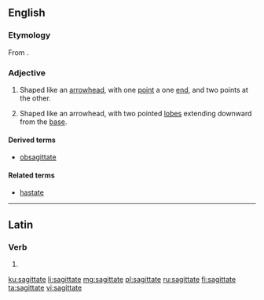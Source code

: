 ==English==

===Etymology===
From {{etyl|la|en}} {{term|sagitta||arrow|lang=la}}.

===Adjective===
{{en-adj|-}}

# Shaped like an [[arrowhead]], with one [[point]] a one [[end]], and two points at the other.
# {{context|botany|of leaves|lang=en}} Shaped like an arrowhead, with two pointed [[lobe]]s extending downward from the [[base]].

====Derived terms====
* [[obsagittate]]

====Related terms====
* [[hastate]]

----

==Latin==

===Verb===
{{la-verb-form|sagittāte}}

# {{conjugation of|sagittō||1|p|pres|act|imp|lang=la}}

[[ku:sagittate]]
[[li:sagittate]]
[[mg:sagittate]]
[[pl:sagittate]]
[[ru:sagittate]]
[[fi:sagittate]]
[[ta:sagittate]]
[[vi:sagittate]]